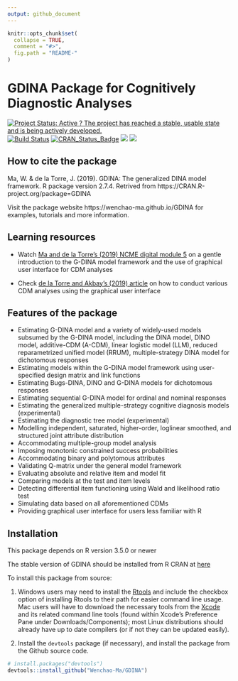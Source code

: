 ```yaml
---
output: github_document
---
```


<!-- README.md is generated from README.Rmd. Please edit that file -->

```r
knitr::opts_chunk$set(
  collapse = TRUE,
  comment = "#>",
  fig.path = "README-"
)
```

# GDINA Package for Cognitively Diagnostic Analyses

[![Project Status: Active ? The project has reached a stable, usable state and is being actively developed.](http://www.repostatus.org/badges/latest/active.svg)](http://www.repostatus.org/#active)
[![Build Status](https://travis-ci.org/Wenchao-Ma/GDINA.svg?branch=master)](https://travis-ci.org/Wenchao-Ma/GDINA)
[![CRAN_Status_Badge](http://www.r-pkg.org/badges/version/GDINA)](https://cran.r-project.org/package=GDINA)
[![](https://cranlogs.r-pkg.org/badges/GDINA?color=brightgreen)](https://cran.r-project.org/package=GDINA)
[![](http://cranlogs.r-pkg.org/badges/grand-total/GDINA?color=green)](https://cran.r-project.org/package=GDINA)

## How to cite the package

Ma, W. & de la Torre, J. (2019). GDINA: The generalized DINA model framework. R package version 2.7.4. Retrived from https://CRAN.R-project.org/package=GDINA

Visit the package website https://wenchao-ma.github.io/GDINA for examples, tutorials and more information.

## Learning resources

* Watch [Ma and de la Torre's (2019) NCME digital module 5](https://ncme.elevate.commpartners.com/) on a gentle introduction to the G-DINA model framework and the use of graphical user interface for CDM analyses

* Check [de la Torre and Akbay's (2019) article](https://doi.org/10.14689/ejer.2019.80.9) on how to conduct various CDM analyses using the graphical user interface

## Features of the package

*  Estimating G-DINA model and a variety of widely-used models subsumed by the G-DINA model, including the DINA model, DINO model, additive-CDM (A-CDM), linear logistic model (LLM), reduced reparametrized unified model (RRUM), multiple-strategy DINA model for dichotomous responses
*  Estimating models within the G-DINA model framework using user-specified design matrix and link functions
*  Estimating Bugs-DINA, DINO and G-DINA models for dichotomous responses
*  Estimating sequential G-DINA model for ordinal and nominal responses
*  Estimating the generalized multiple-strategy cognitive diagnosis models (experimental)
*  Estimating the diagnostic tree model (experimental)
*  Modelling independent, saturated, higher-order, loglinear smoothed, and structured joint attribute distribution
*  Accommodating multiple-group model analysis
*  Imposing monotonic constrained success probabilities
*  Accommodating binary and polytomous attributes
*  Validating Q-matrix under the general model framework
*  Evaluating absolute and relative item and model fit
*  Comparing models at the test and item levels
*  Detecting differential item functioning using Wald and likelihood ratio test
*  Simulating data based on all aforementioned CDMs
*  Providing graphical user interface for users less familiar with R


## Installation

This package depends on R version 3.5.0 or newer

The stable version of GDINA should be installed from R CRAN at [here](https://CRAN.R-project.org/package=GDINA)

To install this package from source:

1) Windows users may need to install the
   [Rtools](https://CRAN.R-project.org/bin/windows/Rtools/) and include the checkbox option of installing Rtools to their path for 
   easier command line usage. Mac users will have to
   download the necessary tools from the [Xcode](https://itunes.apple.com/ca/app/xcode/id497799835?mt=12) and its
   related command line tools (found within Xcode's Preference Pane under Downloads/Components); most Linux
   distributions should already have up to date compilers (or if not they can be updated easily). 

2) Install the `devtools` package (if necessary), and install the package from the Github source code.

```r
# install.packages("devtools")
devtools::install_github("Wenchao-Ma/GDINA")
```





